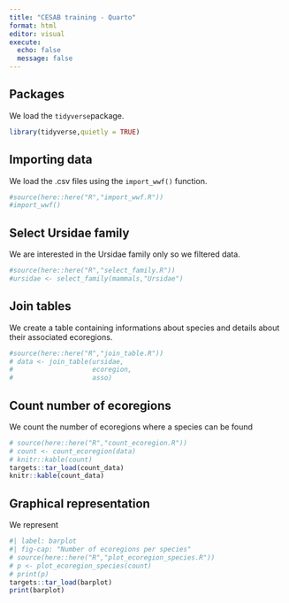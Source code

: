 ```yaml
---
title: "CESAB training - Quarto"
format: html
editor: visual
execute: 
  echo: false
  message: false
---
```


## Packages

We load the `tidyverse`package.

```r
library(tidyverse,quietly = TRUE)
```

## Importing data

We load the .csv files using the `import_wwf()` function.

```r
#source(here::here("R","import_wwf.R"))
#import_wwf()
```

## Select Ursidae family

We are interested in the Ursidae family only so we filtered data.

```r
#source(here::here("R","select_family.R"))
#ursidae <- select_family(mammals,"Ursidae")
```

## Join tables

We create a table containing informations about species and details about their associated ecoregions.

```r
#source(here::here("R","join_table.R"))
# data <- join_table(ursidae,
#                    ecoregion, 
#                    asso)
```

## Count number of ecoregions

We count the number of ecoregions where a species can be found

```r
# source(here::here("R","count_ecoregion.R"))
# count <- count_ecoregion(data)
# knitr::kable(count)
targets::tar_load(count_data)
knitr::kable(count_data)
```

## Graphical representation

We represent

```r
#| label: barplot
#| fig-cap: "Number of ecoregions per species"
# source(here::here("R","plot_ecoregion_species.R"))
# p <- plot_ecoregion_species(count)
# print(p)
targets::tar_load(barplot)
print(barplot)
```
